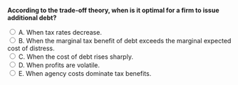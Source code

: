::: {.question-block}

<form onsubmit="event.preventDefault(); checkAnswer('module9_mcq_q53')" data-correct-answer="B">
<strong style="display: block;">According to the trade-off theory, when is it optimal for a firm to issue additional debt?</strong>

<label><input type="radio" name="module9_mcq_q53" value="A"> A. When tax rates decrease.</label><br>
<label><input type="radio" name="module9_mcq_q53" value="B"> B. When the marginal tax benefit of debt exceeds the marginal expected cost of distress.</label><br>
<label><input type="radio" name="module9_mcq_q53" value="C"> C. When the cost of debt rises sharply.</label><br>
<label><input type="radio" name="module9_mcq_q53" value="D"> D. When profits are volatile.</label><br>
<label><input type="radio" name="module9_mcq_q53" value="E"> E. When agency costs dominate tax benefits.</label><br>
</form>

<div id="feedback-module9_mcq_q53" class="feedback" data-status="" style="display:none;">
✅ B is correct. Firms add debt until tax benefits are offset by the rising expected cost of financial distress.
</div>

:::
